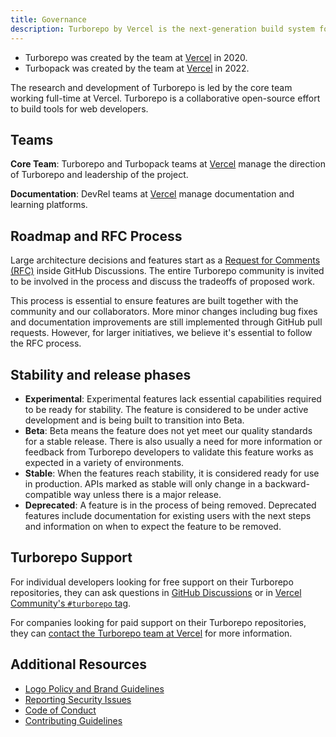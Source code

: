 ```yaml
---
title: Governance
description: Turborepo by Vercel is the next-generation build system for the web.
---
```


- Turborepo was created by the team at [Vercel](https://vercel.com) in 2020.
- Turbopack was created by the team at [Vercel](https://vercel.com) in 2022.

The research and development of Turborepo is led by the core team working full-time at Vercel. Turborepo is a collaborative open-source effort to build tools for web developers.

## Teams

**Core Team**: Turborepo and Turbopack teams at [Vercel](https://vercel.com) manage the direction of Turborepo and leadership of the project.

**Documentation**: DevRel teams at [Vercel](https://vercel.com) manage documentation and learning platforms.

## Roadmap and RFC Process

Large architecture decisions and features start as a [Request for Comments (RFC)](https://github.com/vercel/turbo/discussions/categories/rfc) inside GitHub Discussions. The entire Turborepo community is invited to be involved in the process and discuss the tradeoffs of proposed work.

This process is essential to ensure features are built together with the community and our collaborators. More minor changes including bug fixes and documentation improvements are still implemented through GitHub pull requests. However, for larger initiatives, we believe it's essential to follow the RFC process.

## Stability and release phases

- **Experimental**: Experimental features lack essential capabilities required to be ready for stability. The feature is considered to be under active development and is being built to transition into Beta.
- **Beta**: Beta means the feature does not yet meet our quality standards for a stable release. There is also usually a need for more information or feedback from Turborepo developers to validate this feature works as expected in a variety of environments.
- **Stable**: When the features reach stability, it is considered ready for use in production. APIs marked as stable will only change in a backward-compatible way unless there is a major release.
- **Deprecated**: A feature is in the process of being removed. Deprecated features include documentation for existing users with the next steps and information on when to expect the feature to be removed.

## Turborepo Support

For individual developers looking for free support on their Turborepo repositories, they can ask questions in [GitHub Discussions](https://github.com/vercel/turbo/discussions) or in [Vercel Community's `#turborepo` tag](https://vercel.community/tag/turborepo).

For companies looking for paid support on their Turborepo repositories, they can [contact the Turborepo team at Vercel](https://vercel.com/contact) for more information.

## Additional Resources

- [Logo Policy and Brand Guidelines](https://vercel.com/design/brands#turbo)
- [Reporting Security Issues](https://github.com/vercel/turbo/blob/main/SECURITY.md)
- [Code of Conduct](https://github.com/vercel/turbo/blob/main/CODE_OF_CONDUCT.md)
- [Contributing Guidelines](https://github.com/vercel/turbo/blob/main/CONTRIBUTING.md)
